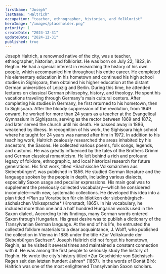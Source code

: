 ```yaml
---
firstName: "Joseph"
lastName: "Haltrich"
occupation: "teacher, ethnographer, historian, and folklorist"
heroImage: "/images/placeholder.png"
priority: 1
createDate: "2024-12-31"
updateDate: "2024-12-31"
published: true
---
```


<ContentTextBlock>
Joseph Haltrich, a renowned native of the city, was a teacher, ethnographer, historian, and folklorist. He was born on July 22, 1822, in Reghin. He had a special interest in researching the history of his own people, which accompanied him throughout his entire career. He completed his elementary education in his hometown and continued his high school studies in Sighișoara, then obtained his higher education at the distant German universities of Leipzig and Berlin. During this time, he attended lectures on classical German philosophy, history, and theology. He spent his vacations traveling through Germany's main cultural centers. After completing his studies in Germany, he first returned to his hometown, then to Sighișoara. After the bloody suppression of the revolution, from 1849 onward, he worked for more than 24 years as a teacher at the Evangelical Gymnasium in Sighișoara, serving as the rector between 1869 and 1872, and later served the church until his death. He passed away in 1886, weakened by illness. In recognition of his work, the Sighișoara high school where he taught for 24 years was named after him in 1972.
</ContentTextBlock>

<ContentTextBlock>
In addition to his teaching work, Haltrich zealously researched the areas inhabited by his ancestors, the Saxons. He collected various poems, folk songs, legends, and customs. He was greatly influenced by the tales of the Brothers Grimm and German classical romanticism. He left behind a rich and profound legacy of folklore, ethnographic, and local historical research for future generations. His first work, titled *Sächsische Volksmärchen aus Siebenbürgen*, was published in 1856.
</ContentTextBlock>

<ContentTextBlock>
He studied German literature and the language spoken by the people in depth, including various dialects, especially Saxon usage and peculiar expressions. His main goal was to supplement the previously collected vocabulary—which he considered incomplete—with new, systematic collections. He developed this idea into a plan titled *Plan zu Vorarbeiten für ein Idiotikon der siebenbürgisch-sächsischen Volkssprache* (Kronstadt, 1865). In his vocabulary, he included more than one and a half hundred Hungarian words used in the Saxon dialect. According to his findings, many German words entered Saxon through Hungarian. His great desire was to publish a dictionary of the Transylvanian German language. At the end of his life, he entrusted the collected folklore materials to a dear acquaintance, J. Wolff, who published the collection in Vienna in 1885 under the title *Zur Volkskunde der Siebenbürgen Sachsen*.
</ContentTextBlock>

<ContentTextBlock>
Joseph Haltrich did not forget his hometown, Reghin, as he visited it several times and maintained a constant connection with it. He was among the first people to seriously study the history of Reghin. He wrote the city's history titled *Zur Geschichte von Sächsisch-Regen seit den letzten hundert Jahren* (1857). In the words of Donát Bíró: Haltrich was one of the most enlightened Transylvanian Saxon scholars.
</ContentTextBlock>
